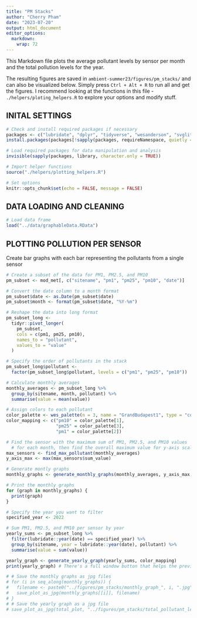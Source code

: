 ```yaml
---
title: "PM Stacks"
author: "Cherry Pham"
date: "2023-07-20"
output: html_document
editor_options: 
  markdown: 
    wrap: 72
---
```


This Markdown file plots the average pollutant levels by sensor per
month and the total pollution levels for the year.

The resulting figures are saved in `ambient-summer23/figures/pm_stacks/`
and can also be visualized below. Simply press `Ctrl + Alt + R` to run
all and get the figures. I recommend looking at the functions in this file -
`./helpers/ploting_helpers.R` to explore your options and modify stuff.

## INITAL SETTINGS

```r
# Check and install required packages if necessary
packages <- c("lubridate", "dplyr", "tidyverse", "wesanderson", "svglite")
install.packages(packages[!sapply(packages, requireNamespace, quietly = TRUE)])

# Load required packages for data manipulation and analysis
invisible(sapply(packages, library, character.only = TRUE))

# Import helper functions
source("./helpers/plotting_helpers.R")

# Set options
knitr::opts_chunk$set(echo = FALSE, message = FALSE)
```

## DATA LOADING AND CLEANING

```r
# Load data frame
load("../data/graphableData.RData")
```

## PLOTTING POLLUTION PER SENSOR

Create bar graphs with each bar representing the pollutants from a
single sensor

```r
# Create a subset of the data for PM1, PM2.5, and PM10
pm_subset <- mod_met[, c("sitename", "pm1", "pm25", "pm10", "date")]

# Convert the date column to a month format
pm_subset$date <- as.Date(pm_subset$date)
pm_subset$month <- format(pm_subset$date, "%Y-%m")

# Reshape the data into long format
pm_subset_long <-
  tidyr::pivot_longer(
    pm_subset,
    cols = c(pm1, pm25, pm10),
    names_to = "pollutant",
    values_to = "value"
  )

# Specify the order of pollutants in the stack
pm_subset_long$pollutant <-
  factor(pm_subset_long$pollutant, levels = c("pm1", "pm25", "pm10"))

# Calculate monthly averages
monthly_averages <- pm_subset_long %>%
  group_by(sitename, month, pollutant) %>%
  summarise(value = mean(value))

# Assign colors to each pollutant
color_palette <- wes_palette(n = 3, name = "GrandBudapest1", type = "continuous")
color_mapping <- c("pm10" = color_palette[1],
                   "pm25" = color_palette[3],
                   "pm1" = color_palette[2])


```

```r
# Find the sensor with the maximum sum of PM1, PM2.5, and PM10 values
  # for each month, then find the overall maximum value for y-axis scaling
max_sensors <- find_max_pollutant(monthly_averages)
y_axis_max <- max(max_sensors$sum_value)

# Generate montly graphs
monthly_graphs <- generate_monthly_graphs(monthly_averages, y_axis_max, color_mapping)

# Print the monthly graphs
for (graph in monthly_graphs) {
  print(graph)
}
```

```r
# Specify the year you want to filter
specified_year <- 2022

# Sum PM1, PM2.5, and PM10 per sensor by year
yearly_sums <- pm_subset_long %>%
  filter(lubridate::year(date) == specified_year) %>%
  group_by(sitename, year = lubridate::year(date), pollutant) %>%
  summarise(value = sum(value))

```

```r
yearly_graph <- generate_yearly_graph(yearly_sums, color_mapping)
print(yearly_graph) # There's a full window button that helps the preview look less nasty
```

```r
# # Save the monthly graphs as jpg files
# for (i in seq_along(monthly_graphs)) {
#   filename <- paste0("../figures/pm_stacks/monthly_graph_", i, ".jpg")
#   save_plot_as_jpg(monthly_graphs[[i]], filename)
# }
# # Save the yearly graph as a jpg file
# save_plot_as_jpg(total_plot, "../figures/pm_stacks/total_pollutant_levels.jpg")
```
